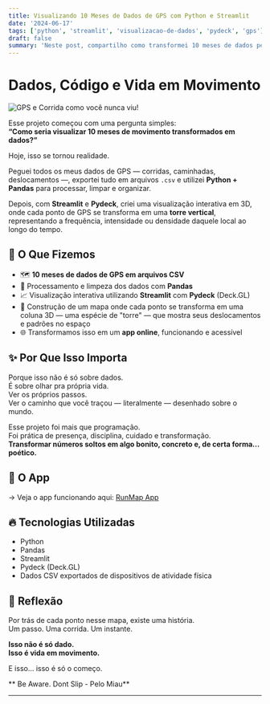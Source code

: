 ```yaml
---
title: Visualizando 10 Meses de Dados de GPS com Python e Streamlit
date: '2024-06-17'
tags: ['python', 'streamlit', 'visualizacao-de-dados', 'pydeck', 'gps']
draft: false
summary: 'Neste post, compartilho como transformei 10 meses de dados pessoais de GPS em uma visualização interativa em 3D usando Python, Pandas, Streamlit e Pydeck. Uma forma bonita de enxergar a vida em movimento.'
---
```


# Dados, Código e Vida em Movimento

![GPS e Corrida como você nunca viu!](/public/ims/geolocation.png)

Esse projeto começou com uma pergunta simples:  
**“Como seria visualizar 10 meses de movimento transformados em dados?”**  

Hoje, isso se tornou realidade.  

Peguei todos os meus dados de GPS — corridas, caminhadas, deslocamentos —, exportei tudo em arquivos `.csv` e utilizei **Python + Pandas** para processar, limpar e organizar.  

Depois, com **Streamlit** e **Pydeck**, criei uma visualização interativa em 3D, onde cada ponto de GPS se transforma em uma **torre vertical**, representando a frequência, intensidade ou densidade daquele local ao longo do tempo.  

## 🔧 O Que Fizemos

- 🗺️ **10 meses de dados de GPS em arquivos CSV**  
- 🐍 Processamento e limpeza dos dados com **Pandas**  
- 📈 Visualização interativa utilizando **Streamlit** com **Pydeck** (Deck.GL)  
- 🚀 Construção de um mapa onde cada ponto se transforma em uma coluna 3D — uma espécie de "torre" — que mostra seus deslocamentos e padrões no espaço  
- 🌐 Transformamos isso em um **app online**, funcionando e acessível  

## ✨ Por Que Isso Importa

Porque isso não é só sobre dados.  
É sobre olhar pra própria vida.  
Ver os próprios passos.  
Ver o caminho que você traçou — literalmente — desenhado sobre o mundo.  

Esse projeto foi mais que programação.  
Foi prática de presença, disciplina, cuidado e transformação.  
**Transformar números soltos em algo bonito, concreto e, de certa forma... poético.**  

## 🚀 O App

→ Veja o app funcionando aqui: [RunMap App](https://runmapy.streamlit.app)   

## 🔥 Tecnologias Utilizadas

- Python  
- Pandas  
- Streamlit  
- Pydeck (Deck.GL)  
- Dados CSV exportados de dispositivos de atividade física  

## 📜 Reflexão

Por trás de cada ponto nesse mapa, existe uma história.  
Um passo. Uma corrida. Um instante.  

**Isso não é só dado.  
Isso é vida em movimento.**  

E isso... isso é só o começo.  

** Be Aware. Dont Slip - Pelo Miau**

---